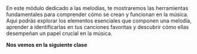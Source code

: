 
<RobotBubble isInverted isWide title="¡HOLA!">
En este módulo dedicado a las melodías, te mostraremos las herramientas fundamentales para comprender cómo se crean y funcionan en la música. Aquí podrás explorar los elementos esenciales que componen una melodía, aprender a identificarlas en tus canciones favoritas y descubrir cómo ellas desempeñan un papel crucial en la música.

**Nos vemos en la siguiente clase**
</RobotBubble>
